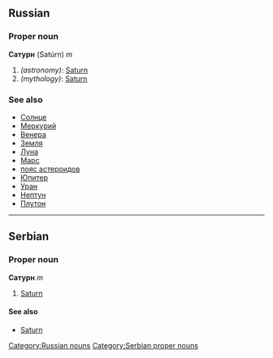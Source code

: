 ==Russian==
[[Category:Russian nouns]]
===Proper noun===
'''Сатурн''' (Satúrn) ''m''

#''(astronomy)'': [[Saturn]]
#''(mythology)'': [[Saturn]]

===See also===
*[[Солнце]]
*[[Меркурий]]
*[[Венера]]
*[[Земля]]
*[[Луна]]
*[[Марс]]
*[[пояс астероидов]]
*[[Юпитер]]
*[[Уран]]
*[[Нептун]]
*[[Плутон]]


----

==Serbian==
===Proper noun===
'''Сатурн''' ''m''
#[[Saturn]]
====See also====
*[[Saturn]]
[[Category:Serbian proper nouns]]